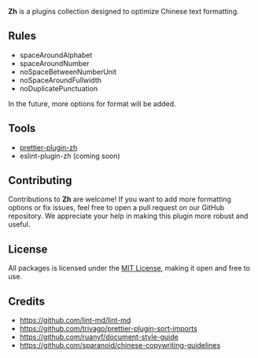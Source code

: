 
<Logo size={120} />

**Zh** is a plugins collection designed to optimize Chinese text formatting.

## Rules

- spaceAroundAlphabet
- spaceAroundNumber
- noSpaceBetweenNumberUnit
- noSpaceAroundFullwidth
- noDuplicatePunctuation

In the future, more options for format will be added.

## Tools

- [prettier-plugin-zh](/prettier-plugin-zh)
- eslint-plugin-zh (coming soon)

## Contributing

Contributions to **Zh** are welcome! If you want to add more formatting options or fix issues, feel
free to open a pull request on our GitHub repository. We appreciate your help in making this plugin
more robust and useful.

## License

All packages is licensed under the [MIT License](https://opensource.org/licenses/MIT), making it
open and free to use.

## Credits

- https://github.com/lint-md/lint-md
- https://github.com/trivago/prettier-plugin-sort-imports
- https://github.com/ruanyf/document-style-guide
- https://github.com/sparanoid/chinese-copywriting-guidelines
